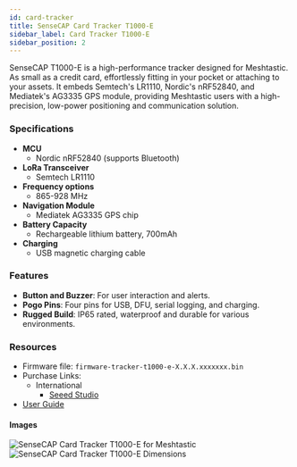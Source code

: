 ```yaml
---
id: card-tracker
title: SenseCAP Card Tracker T1000-E
sidebar_label: Card Tracker T1000-E
sidebar_position: 2
---
```


SenseCAP T1000-E is a high-performance tracker designed for Meshtastic. As small as a credit card, effortlessly fitting in your pocket or attaching to your assets. It embeds Semtech's LR1110, Nordic's nRF52840, and Mediatek's AG3335 GPS module, providing Meshtastic users with a high-precision, low-power positioning and communication solution.

### Specifications

- **MCU**
  - Nordic nRF52840 (supports Bluetooth)
- **LoRa Transceiver**
  - Semtech LR1110
- **Frequency options**
  - 865-928 MHz
- **Navigation Module**
  - Mediatek AG3335 GPS chip
- **Battery Capacity**
  - Rechargeable lithium battery, 700mAh
- **Charging**
  - USB magnetic charging cable

### Features

- **Button and Buzzer**: For user interaction and alerts.
- **Pogo Pins**: Four pins for USB, DFU, serial logging, and charging.
- **Rugged Build**: IP65 rated, waterproof and durable for various environments.

### Resources

- Firmware file: `firmware-tracker-t1000-e-X.X.X.xxxxxxx.bin`
- Purchase Links:
  - International
    - [Seeed Studio](https://www.seeedstudio.com/SenseCAP-Card-Tracker-T1000-E-for-Meshtastic-p-5913.html)
- [User Guide](https://wiki.seeedstudio.com/sensecap_t1000_e/)

#### Images

![SenseCAP Card Tracker T1000-E for Meshtastic](/img/hardware/seeed/t1000-e-meshtastic.webp)
![SenseCAP Card Tracker T1000-E Dimensions](/img/hardware/seeed/t1000-e-hardware.webp)
